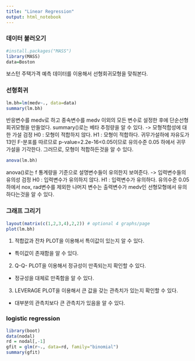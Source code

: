 ```yaml
---
title: "Linear Regression"
output: html_notebook
---
```


### 데이터 불러오기
```r
#install.packages("MASS")
library(MASS)
data=Boston
```
보스턴 주택가격 예측 데이터를 이용해서 선형회귀모형을 맞춰본다.

### 선형회귀
```r
lm.bh=lm(medv~., data=data)
summary(lm.bh)
```

반응변수를 medv로 하고 종속변수를 medv 이외의 모든 변수로 설정한 후에 단순선형회귀모형을 만들었다.
summary()로는 베타 추정량을 알 수 있다.
 -> 모형적합성에 대한 가설 검정
 H0 : 모형이 적합하지 않다.
 H1 : 모형이 적합하다.
 귀무가설하에 자유도가 13인 F-분포를 따르므로 p-value=2.2e-16<0.05이므로 유의수준 0.05 하에서 귀무가설을 기각한다. 그러므로, 모형이 적합하든것을 알 수 있다.

```r
anova(lm.bh)
```

anova()로는 f 통계량을 기준으로 설명변수들이 유의한지 보여준다. 
 -> 입력변수들의 유의성 검정
 H0 : 입력변수가 유의하지 않다.
 H1 : 입력변수가 유의하다. 
 유의수준 0.05하에서 nox, rad변수를 제외한 나머지 변수는 출력변수가 medv인 선형모형에서 유의하다는것을 알 수 있다.
 
### 그래프 그리기
```r
layout(matrix(c(1,2,3,4),2,2)) # optional 4 graphs/page 
plot(lm.bh)

```

1. 적합값과 잔차 PLOT을 이용해서 특이값이 있는지 알 수 있다. 
  - 특이값이 존재함을 알 수 있다.
2. Q-Q- PLOT을 이용해서 정규성이 만족되는지 확인할 수 있다. 
  - 정규성을 대체로 만족함을 알 수 있다.
3. LEVERAGE PLOT을 이용해서 큰 값을 갖는 관측치가 있는지 확인할 수 있다.
  - 대부분의 관측치보다 큰 관측치가 있음을 알 수 있다.

### logistic regression
```r
library(boot)
data(nodal)
rd = nodal[,-1]
gfit = glm(r~., data=rd, family="binomial")
summary(gfit)
```
